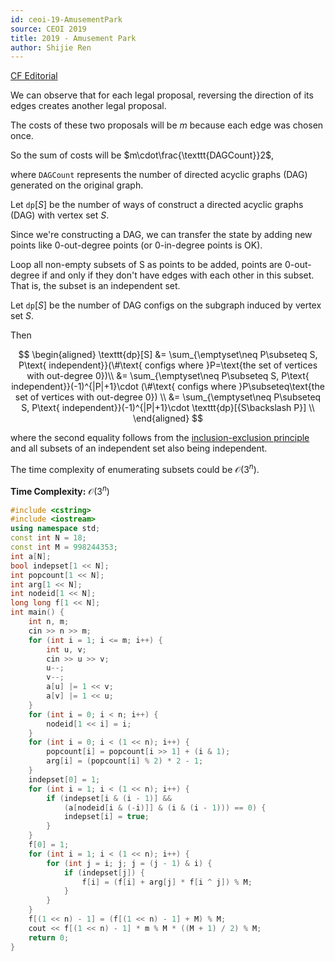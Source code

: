 ---
id: ceoi-19-AmusementPark
source: CEOI 2019
title: 2019 - Amusement Park
author: Shijie Ren
---

[CF Editorial](https://codeforces.com/blog/entry/68748)

<Spoiler title="Hint">

We can observe that for each legal proposal, reversing the direction of its
edges creates another legal proposal.

The costs of these two proposals will be $m$ because each edge was chosen once.

So the sum of costs will be $m\cdot\frac{\texttt{DAGCount}}2$,

where $\texttt{DAGCount}$ represents the number of directed acyclic graphs (DAG)
generated on the original graph.

</Spoiler>

<Spoiler title="Explanation">

Let $\texttt{dp}[S]$ be the number of ways of construct a directed acyclic
graphs (DAG) with vertex set $S$.

Since we're constructing a DAG, we can transfer the state by adding new points
like 0-out-degree points (or 0-in-degree points is OK).

Loop all non-empty subsets of S as points to be added, points are 0-out-degree
if and only if they don't have edges with each other in this subset. That is,
the subset is an independent set.

Let $\texttt{dp}[S]$ be the number of DAG configs on the subgraph induced by
vertex set $S$.

Then

$$
\begin{aligned}
\texttt{dp}[S] &= \sum_{\emptyset\neq P\subseteq S, P\text{ independent}}(\#\text{ configs where  }P=\text{the set of vertices with out-degree 0})\\
&= \sum_{\emptyset\neq P\subseteq S, P\text{ independent}}(-1)^{|P|+1}\cdot (\#\text{ configs where  }P\subseteq\text{the set of vertices with out-degree 0}) \\
&= \sum_{\emptyset\neq P\subseteq S, P\text{ independent}}(-1)^{|P|+1}\cdot \texttt{dp}[{S\backslash P}] \\
\end{aligned}
$$

where the second equality follows from the
[inclusion-exclusion principle](https://en.wikipedia.org/wiki/Inclusion%E2%80%93exclusion_principle)
and all subsets of an independent set also being independent.

<!--
<Spoiler title="A Brief Explanation">

Let $A_S$ be the set of DAG configs of the induced subgraph of vertex set $S$.

$$
A_S = \bigcup_{\varnothing\not=P\subseteq S,P \text{ is an indep set}}A_{S\backslash P} \text{ with edges of points in }S\text{ to }S\backslash P
$$

It's obvious we cannot add all sizes of $A_{S\backslash P}$ directly, because when we
assign $S$ to be 0-out-degree points, there might be 0-out-degree points in
$A_{S\backslash P}$ previously which might be 0-out-degree in $A_S$ still (no edges to
points in $S$ from them ).

So fix $S$, let $B_P$ (empty if $P$ doesn't satisfy conditions above) to be
$A_{S\backslash P} \text{ with edges of points in }S\text{ to }S\backslash P$, so $|B_P|=|A_{S\backslash P}|$.

Thus, $B_P$ will be the set of DAG configs of the induced subgraph of vertex set
$S$ satisfies $P$ is **included** in 0-out-degree points.

What we want to know is $|B_\varnothing|$.

The form of this equation can be calculated by
[inclusion-exclusion principle](https://en.wikipedia.org/wiki/Inclusion-exclusion_principle).

Consider every single-element subset $Q$ of $P$ to construct a series of sets
$B_Q$, and it will be just as same as the formula of principle!

$$
B_P = \bigcap_{|Q|\leq1,Q\subseteq P}B_Q
$$

Since $B_\varnothing$ could be the universe set, ignore $Q=\varnothing$ when
$P\not=\varnothing$

$$
B_\varnothing = \bigcup_{|Q|=1,Q\subseteq S}B_Q
$$

Then,

$$
\left|\bigcup_{|Q|=1,Q\subseteq S}B_Q\right| = \sum_{\varnothing\not=P\subseteq S}(−1)^{|P|+1}\left|\bigcap_{|Q|=1,Q\subseteq P}B_Q\right|
$$

$$
|B_\varnothing| = \sum_{\varnothing\not=P\subseteq S}(−1)^{|P|+1}|B_P|
$$

$$
|A_S| = \sum_{\varnothing\not=P\subseteq S,P \text{ is an indep set}}(−1)^{|P|+1}|A_{S\backslash P}|
$$

DP equation form:

$$
dp[S]=\sum_{\varnothing\not=P\subseteq S,\texttt{indepset}[P]=\texttt{true}}(−1)^{|P|+1}dp[S\backslash P]
$$

</Spoiler>
-->

The time complexity of enumerating subsets could be $\mathcal{O}(3^n)$.

<!--
<Optional title="FWT">

It can be optimized further through FWT to be an $\mathcal{O}(n^22^n)$ algorithm.

</Optional>
-->

</Spoiler>

<Spoiler title="Implementation">

**Time Complexity:** $\mathcal{O}(3^n)$

<LanguageSection>

<CPPSection>

```cpp
#include <cstring>
#include <iostream>
using namespace std;
const int N = 18;
const int M = 998244353;
int a[N];
bool indepset[1 << N];
int popcount[1 << N];
int arg[1 << N];
int nodeid[1 << N];
long long f[1 << N];
int main() {
	int n, m;
	cin >> n >> m;
	for (int i = 1; i <= m; i++) {
		int u, v;
		cin >> u >> v;
		u--;
		v--;
		a[u] |= 1 << v;
		a[v] |= 1 << u;
	}
	for (int i = 0; i < n; i++) {
		nodeid[1 << i] = i;
	}
	for (int i = 0; i < (1 << n); i++) {
		popcount[i] = popcount[i >> 1] + (i & 1);
		arg[i] = (popcount[i] % 2) * 2 - 1;
	}
	indepset[0] = 1;
	for (int i = 1; i < (1 << n); i++) {
		if (indepset[i & (i - 1)] &&
		    (a[nodeid[i & (-i)]] & (i & (i - 1))) == 0) {
			indepset[i] = true;
		}
	}
	f[0] = 1;
	for (int i = 1; i < (1 << n); i++) {
		for (int j = i; j; j = (j - 1) & i) {
			if (indepset[j]) {
				f[i] = (f[i] + arg[j] * f[i ^ j]) % M;
			}
		}
	}
	f[(1 << n) - 1] = (f[(1 << n) - 1] + M) % M;
	cout << f[(1 << n) - 1] * m % M * ((M + 1) / 2) % M;
	return 0;
}
```

</CPPSection>

</LanguageSection>

</Spoiler>
